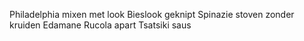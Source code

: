 Philadelphia mixen met look 
Bieslook geknipt 
Spinazie stoven zonder kruiden 
Edamane 
Rucola apart
Tsatsiki saus